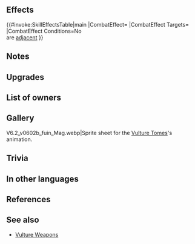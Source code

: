 {{Weapon Infobox
|tagid=SID_ラウアバルチャー＋
|intID=3012
|userVersion1=Closed
|userVersion2=Open
|exclusive=0
|weaponType=Red Tome
|cost=300
|might=12
|range=2
|effect=If unit is not adjacent to an ally, inflicts penalty on foe's Atk/Res during combat = 5 + any current penalty on each of those stats. (Example: if foe has -7 penalty to Atk, inflicts Atk-12, for a net penalty of Atk-19 during combat.) Calculates each stat penalty independently.
|statModifiers=0,12,0,0,0
|required=Rauðrvulture
|refinePaths=default
|refineSP=350
|refineMedals=500
|refineStones=50
|properties=random_owner
}}
==Effects==
{{#invoke:SkillEffectsTable|main
|CombatEffect={{SkillEffectText|Temporary Debuffs|Atk/Res|5 + {{SEt|penalties}}<br>on {{SkillTargetText|Foe}}'s Atk/Res}}
|CombatEffect Targets={{SkillTargetText|Foe}}
|CombatEffect Conditions=No {{Tgt|Allies}}<br>are [[adjacent]]
}}

==Notes==
{{TemporaryDebufffromPenalty}}
==Upgrades==
{{Weapon Upgrade List}}
==List of owners==
{{Skill Hero List}}
==Gallery==
<gallery>
V6.2_v0602b_fuin_Mag.webp|Sprite sheet for the [[Skill families/Weapons#Vulture|Vulture Tomes]]'s animation.
</gallery>
==Trivia==
{{TomeColorTrivia|Raudr}}
==In other languages==
{{OtherLanguages
|japanese=ラウアバルチャー＋
|german=Rauðr-Geier+
|spanishEU=Buitre carmesí +
|spanishLA=Buitre rubí +
|french=Vautour rubis +
|italian=Rubinavvoltoio+
|chineseTW=赤紅禿鷹＋
|portuguese=Abutre de Rauðr+
}}
==References==
<references/>
==See also==
{{See also skills|cond=Description LIKE '%penalty on foe_s%+%current penalty on each of those stats%' AND Description NOT LIKE '%【Foe Penalty Doubler】%' AND WikiName NOT LIKE '%vulture%' AND Exclusive=1}}
* [[Skill families/Weapons#Vulture|Vulture Weapons]]
{{Weapons Navbox}}